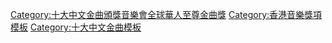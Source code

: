 {{Navbox
|name= 全球華人至尊金曲獎
|titlestyle = background: #bfe87b
|groupstyle = background: #caff70
|belowstyle = background: #bfe87b
|title= [[十大中文金曲頒獎音樂會]][[十大中文金曲頒獎音樂會全球華人至尊金曲獎|全球華人至尊金曲獎]]
|listclass= hlist hlist-hyphen
|image = 
|above = 
|group1 = 1990年代
|list1 = 
* 1994 [[黎明]]《[[那有一天不想你]]》
* 1995 [[劉德華]]《[[真永遠]]》
* 1996 [[黎明]]《[[情深說話未曾講]]》
* 1997 [[黎明]]《[[只要為我愛一天]]》
* 1998 [[蘇永康]]《[[越吻越傷心]]》
* 1999 [[郭富城]]《[[渴望無限]]》
|group2 = 2000年代
|list2 = 
* 2000 [[鄭秀文]]《感情線上》
* 2001 [[陳奕迅]]《Shall We Talk》
* 2002 [[陳奕迅]]《[[明年今日]]》
* 2003 [[容祖兒]]《[[我的驕傲]]》
* 2004 [[古巨基]]《[[愛與誠]]》
* 2005 [[陳奕迅]]《夕陽無限好》
* 2006 [[古巨基]]《[[愛得太遲]]》
* 2007 [[陳奕迅]]《富士山下》
* 2008 [[謝安琪]]《[[囍帖街 (歌曲)|囍帖街]]》
* 2009 [[陳奕迅]]《七百年後》
|group3 = 2010年代
|list3 = 
* 2010 [[陳奕迅]]《陀飛輪》
* 2011 [[蘇永康]]《[[和那誰的|那誰]]》
* 2012 [[陳奕迅]]《[[重口味 (歌曲)|重口味]]》
* 2013 [[陳奕迅]]《任我行》
* 2014 [[謝安琪]]《[[獨家村]]》
* 2015 [[麥浚龍]]、[[謝安琪]]《[[羅生門 (歌曲)|羅生門]]》
* 2016 [[陳奕迅]]《四季》
* 2017 [[陳奕迅]]《誰來剪月光》
* 2018 [[Supper Moment]]《橙海》
* 2019 [[鄭秀文]]《[[我們都是這樣長大的 (鄭秀文歌曲)|我們都是這樣長大的]]》
|group4 = 2020年代
|list4 = 
* 2020 [[莫文蔚]]《[[呼吸有害]]》

| below = '''常設獎項：'''[[十大中文金曲頒獎音樂會十大中文金曲獎|十大中文金曲獎]]．[[十大中文金曲頒獎音樂會全球華人至尊金曲獎|全球華人至尊金曲獎]]．[[十大中文金曲頒獎音樂會#全年最高銷量歌手大獎（1991-2017）／最佳中文唱片獎（2018-）|全年最高銷量歌手大獎]]．[[十大中文金曲頒獎音樂會全年最佳進步獎|全年最佳進步獎]]<BR>'''非常設獎項：'''[[金針獎]]．[[十大中文金曲頒獎音樂會#名人堂|名人堂]]<br>已取消獎項：[[十大中文金曲頒獎音樂會優秀流行歌手大獎|優秀流行歌手大獎]]．[[十大中文金曲頒獎音樂會#最優秀流行歌手獎|最優秀流行歌手獎]]．[[十大中文金曲頒獎音樂會#全國最佳歌手獎|全國最佳歌手獎]]

}}<noinclude>
[[Category:十大中文金曲頒獎音樂會全球華人至尊金曲獎]]
[[Category:香港音樂獎項模板]]
[[Category:十大中文金曲模板]]
</noinclude>